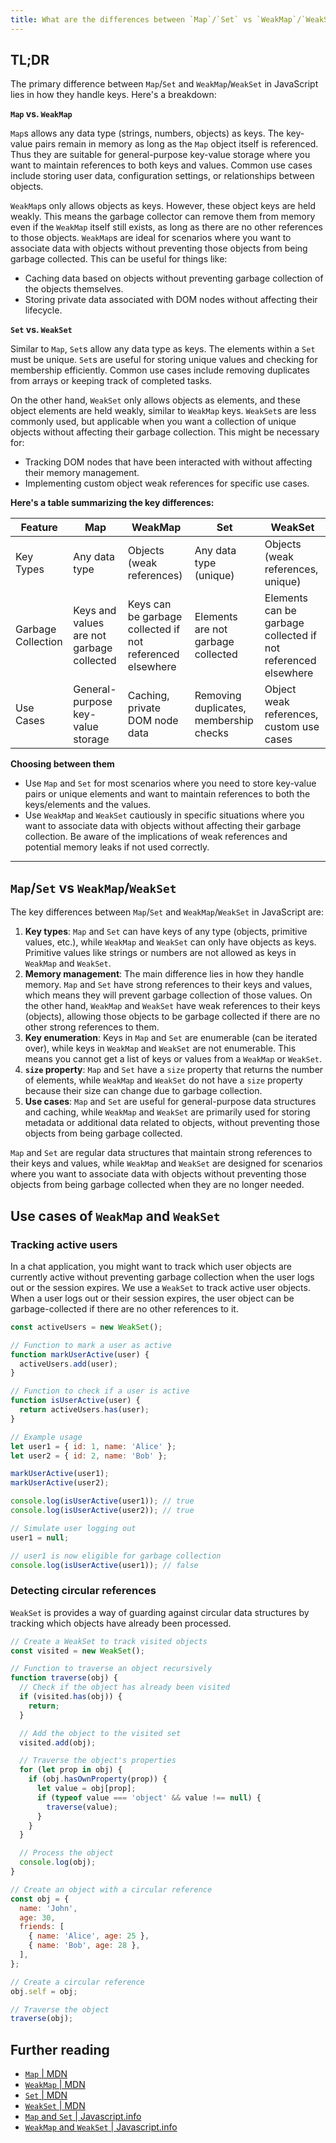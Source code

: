 ```yaml
---
title: What are the differences between `Map`/`Set` vs `WeakMap`/`WeakSet`?
---
```


## TL;DR

The primary difference between `Map`/`Set` and `WeakMap`/`WeakSet` in JavaScript lies in how they handle keys. Here's a breakdown:

**`Map` vs. `WeakMap`**

`Map`s allows any data type (strings, numbers, objects) as keys. The key-value pairs remain in memory as long as the `Map` object itself is referenced. Thus they are suitable for general-purpose key-value storage where you want to maintain references to both keys and values. Common use cases include storing user data, configuration settings, or relationships between objects.

`WeakMap`s only allows objects as keys. However, these object keys are held weakly. This means the garbage collector can remove them from memory even if the `WeakMap` itself still exists, as long as there are no other references to those objects. `WeakMap`s are ideal for scenarios where you want to associate data with objects without preventing those objects from being garbage collected. This can be useful for things like:

- Caching data based on objects without preventing garbage collection of the objects themselves.
- Storing private data associated with DOM nodes without affecting their lifecycle.

**`Set` vs. `WeakSet`**

Similar to `Map`, `Set`s allow any data type as keys. The elements within a `Set` must be unique. `Set`s are useful for storing unique values and checking for membership efficiently. Common use cases include removing duplicates from arrays or keeping track of completed tasks.

On the other hand, `WeakSet` only allows objects as elements, and these object elements are held weakly, similar to `WeakMap` keys. `WeakSet`s are less commonly used, but applicable when you want a collection of unique objects without affecting their garbage collection. This might be necessary for:

- Tracking DOM nodes that have been interacted with without affecting their memory management.
- Implementing custom object weak references for specific use cases.

**Here's a table summarizing the key differences:**

| Feature | Map | WeakMap | Set | WeakSet |
| --- | --- | --- | --- | --- |
| Key Types | Any data type | Objects (weak references) | Any data type (unique) | Objects (weak references, unique) |
| Garbage Collection | Keys and values are not garbage collected | Keys can be garbage collected if not referenced elsewhere | Elements are not garbage collected | Elements can be garbage collected if not referenced elsewhere |
| Use Cases | General-purpose key-value storage | Caching, private DOM node data | Removing duplicates, membership checks | Object weak references, custom use cases |

**Choosing between them**

- Use `Map` and `Set` for most scenarios where you need to store key-value pairs or unique elements and want to maintain references to both the keys/elements and the values.
- Use `WeakMap` and `WeakSet` cautiously in specific situations where you want to associate data with objects without affecting their garbage collection. Be aware of the implications of weak references and potential memory leaks if not used correctly.

---

## `Map`/`Set` vs `WeakMap`/`WeakSet`

The key differences between `Map`/`Set` and `WeakMap`/`WeakSet` in JavaScript are:

1. **Key types**: `Map` and `Set` can have keys of any type (objects, primitive values, etc.), while `WeakMap` and `WeakSet` can only have objects as keys. Primitive values like strings or numbers are not allowed as keys in `WeakMap` and `WeakSet`.
2. **Memory management**: The main difference lies in how they handle memory. `Map` and `Set` have strong references to their keys and values, which means they will prevent garbage collection of those values. On the other hand, `WeakMap` and `WeakSet` have weak references to their keys (objects), allowing those objects to be garbage collected if there are no other strong references to them.
3. **Key enumeration**: Keys in `Map` and `Set` are enumerable (can be iterated over), while keys in `WeakMap` and `WeakSet` are not enumerable. This means you cannot get a list of keys or values from a `WeakMap` or `WeakSet`.
4. **`size` property**: `Map` and `Set` have a `size` property that returns the number of elements, while `WeakMap` and `WeakSet` do not have a `size` property because their size can change due to garbage collection.
5. **Use cases**: `Map` and `Set` are useful for general-purpose data structures and caching, while `WeakMap` and `WeakSet` are primarily used for storing metadata or additional data related to objects, without preventing those objects from being garbage collected.

`Map` and `Set` are regular data structures that maintain strong references to their keys and values, while `WeakMap` and `WeakSet` are designed for scenarios where you want to associate data with objects without preventing those objects from being garbage collected when they are no longer needed.

## Use cases of `WeakMap` and `WeakSet`

### Tracking active users

In a chat application, you might want to track which user objects are currently active without preventing garbage collection when the user logs out or the session expires. We use a `WeakSet` to track active user objects. When a user logs out or their session expires, the user object can be garbage-collected if there are no other references to it.

```js
const activeUsers = new WeakSet();

// Function to mark a user as active
function markUserActive(user) {
  activeUsers.add(user);
}

// Function to check if a user is active
function isUserActive(user) {
  return activeUsers.has(user);
}

// Example usage
let user1 = { id: 1, name: 'Alice' };
let user2 = { id: 2, name: 'Bob' };

markUserActive(user1);
markUserActive(user2);

console.log(isUserActive(user1)); // true
console.log(isUserActive(user2)); // true

// Simulate user logging out
user1 = null;

// user1 is now eligible for garbage collection
console.log(isUserActive(user1)); // false
```

### Detecting circular references

`WeakSet` is provides a way of guarding against circular data structures by tracking which objects have already been processed.

```js
// Create a WeakSet to track visited objects
const visited = new WeakSet();

// Function to traverse an object recursively
function traverse(obj) {
  // Check if the object has already been visited
  if (visited.has(obj)) {
    return;
  }

  // Add the object to the visited set
  visited.add(obj);

  // Traverse the object's properties
  for (let prop in obj) {
    if (obj.hasOwnProperty(prop)) {
      let value = obj[prop];
      if (typeof value === 'object' && value !== null) {
        traverse(value);
      }
    }
  }

  // Process the object
  console.log(obj);
}

// Create an object with a circular reference
const obj = {
  name: 'John',
  age: 30,
  friends: [
    { name: 'Alice', age: 25 },
    { name: 'Bob', age: 28 },
  ],
};

// Create a circular reference
obj.self = obj;

// Traverse the object
traverse(obj);
```

## Further reading

- [`Map` | MDN](https://developer.mozilla.org/en-US/docs/Web/JavaScript/Reference/Global_Objects/Map)
- [`WeakMap` | MDN](https://developer.mozilla.org/en-US/docs/Web/JavaScript/Reference/Global_Objects/WeakMap)
- [`Set` | MDN](https://developer.mozilla.org/en-US/docs/Web/JavaScript/Reference/Global_Objects/Set)
- [`WeakSet` | MDN](https://developer.mozilla.org/en-US/docs/Web/JavaScript/Reference/Global_Objects/WeakSet)
- [`Map` and `Set` | Javascript.info](https://javascript.info/map-set)
- [`WeakMap` and `WeakSet` | Javascript.info](https://javascript.info/weakmap-weakset)

